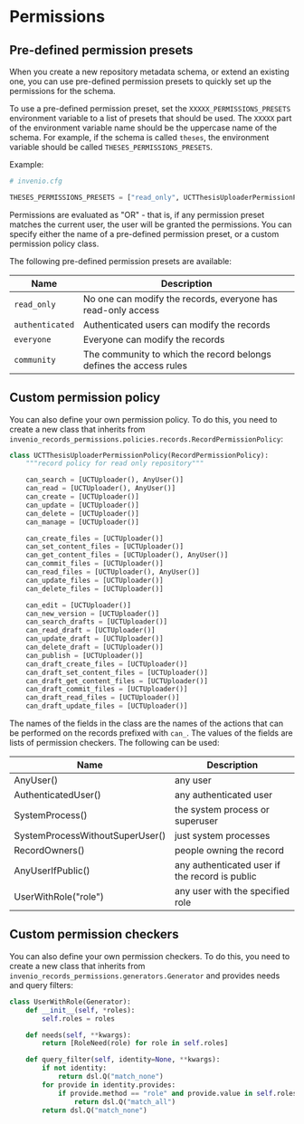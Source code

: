
# Permissions

## Pre-defined permission presets <Difficulty level="easy" />

When you create a new repository metadata schema, or extend an existing one,
you can use pre-defined permission presets to quickly set up the permissions for the schema.

To use a pre-defined permission preset, set the `XXXXX_PERMISSIONS_PRESETS` environment variable
to a list of presets that should be used. The `XXXXX` part of the environment variable name should be
the uppercase name of the schema. For example, if the schema is called `theses`, the environment variable
should be called `THESES_PERMISSIONS_PRESETS`.

Example:

```python
# invenio.cfg

THESES_PERMISSIONS_PRESETS = ["read_only", UCTThesisUploaderPermissionPolicy]
```

Permissions are evaluated as "OR" - that is, if any permission preset matches the current user, the user
will be granted the permissions. You can specify either the name of a pre-defined permission preset, or a
custom permission policy class.

The following pre-defined permission presets are available:

| Name | Description |
|------|-------------|
| `read_only` | No one can modify the records, everyone has read-only access |
| `authenticated` | Authenticated users can modify the records |
| `everyone` | Everyone can modify the records |
| `community` | The community to which the record belongs defines the access rules |

## Custom permission policy <Difficulty level="intermediate" />

You can also define your own permission policy. To do this, you need to create a new class that
inherits from `invenio_records_permissions.policies.records.RecordPermissionPolicy`:

```python
class UCTThesisUploaderPermissionPolicy(RecordPermissionPolicy):
    """record policy for read only repository"""

    can_search = [UCTUploader(), AnyUser()]
    can_read = [UCTUploader(), AnyUser()]
    can_create = [UCTUploader()]
    can_update = [UCTUploader()]
    can_delete = [UCTUploader()]
    can_manage = [UCTUploader()]

    can_create_files = [UCTUploader()]
    can_set_content_files = [UCTUploader()]
    can_get_content_files = [UCTUploader(), AnyUser()]
    can_commit_files = [UCTUploader()]
    can_read_files = [UCTUploader(), AnyUser()]
    can_update_files = [UCTUploader()]
    can_delete_files = [UCTUploader()]

    can_edit = [UCTUploader()]
    can_new_version = [UCTUploader()]
    can_search_drafts = [UCTUploader()]
    can_read_draft = [UCTUploader()]
    can_update_draft = [UCTUploader()]
    can_delete_draft = [UCTUploader()]
    can_publish = [UCTUploader()]
    can_draft_create_files = [UCTUploader()]
    can_draft_set_content_files = [UCTUploader()]
    can_draft_get_content_files = [UCTUploader()]
    can_draft_commit_files = [UCTUploader()]
    can_draft_read_files = [UCTUploader()]
    can_draft_update_files = [UCTUploader()]
```

The names of the fields in the class are the names of the actions that can be performed on the records
prefixed with `can_`. The values of the fields are lists of permission checkers. The following can be used:

| Name | Description |
|------|-------------|
| AnyUser() | any user |
| AuthenticatedUser() | any authenticated user |
| SystemProcess() | the system process or superuser |
| SystemProcessWithoutSuperUser() | just system processes |
| RecordOwners() | people owning the record |
| AnyUserIfPublic() | any authenticated user if the record is public |
| UserWithRole("role") | any user with the specified role |

## Custom permission checkers <Difficulty level="advanced" />

You can also define your own permission checkers. To do this, you need to create a new class that
inherits from `invenio_records_permissions.generators.Generator` and provides needs and query filters:

```python
class UserWithRole(Generator):
    def __init__(self, *roles):
        self.roles = roles

    def needs(self, **kwargs):
        return [RoleNeed(role) for role in self.roles]

    def query_filter(self, identity=None, **kwargs):
        if not identity:
            return dsl.Q("match_none")
        for provide in identity.provides:
            if provide.method == "role" and provide.value in self.roles:
                return dsl.Q("match_all")
        return dsl.Q("match_none")
```